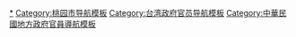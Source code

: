 {{Navbox
|name = 桃園市市長
|title =[[File:Emblem_of_Taoyuan_City.svg|25px]]    [[桃園市市長]]
|image = [[File:Emblem of Taoyuan City.svg|100px|桃園市政府徽章]]
|listclass = hlist
|groupstyle = text-align:left;
|group1 = {{Flagicon|ROC}} 官派[[桃園縣縣長|縣長]]<br />（1950－1951）
|list1 = [[徐言]] 

|group2 = {{Flagicon|ROC}} 民選[[桃園縣縣長|縣長]]<br />（1951－2014）
|list2 = [[徐崇德]]{{to}}[[張芳燮]]{{to}}[[吳鴻麟]]{{to}}[[陳長壽 (1905年)|陳長壽]]{{to}}[[許新枝]]{{to}}[[李樹猶]]<small>（代理）</small>{{to}}[[吳伯雄]]{{to}}[[翁鈐]]<small>（代理）</small>{{to}}[[許信良]]{{to}}[[葉國光]]<small>（代理）</small>{{to}}[[徐鴻志]]{{to}}[[劉邦友]]{{to}}[[廖本洋]]<small>（代理）</small>{{to}}[[呂秀蓮]]{{to}}[[許應深]]<small>（代理）</small>{{to}}[[朱立倫]]{{to}}[[黃敏恭]]<small>（代理）</small>{{to}}[[吳志揚 (政治人物)|吳志揚]]

|group3 = {{Flagicon|ROC}} [[直轄市 (中華民國)|直轄]][[桃園市|市]][[桃園市市長|市長]]<br>（2014－現在）
|list3 = [[鄭文燦]]

}}<noinclude>

[[Category:桃園市市長|*]]
[[Category:桃园市导航模板]]
[[Category:台湾政府官员导航模板]]
[[Category:中華民國地方政府官員導航模板]]
</noinclude>
